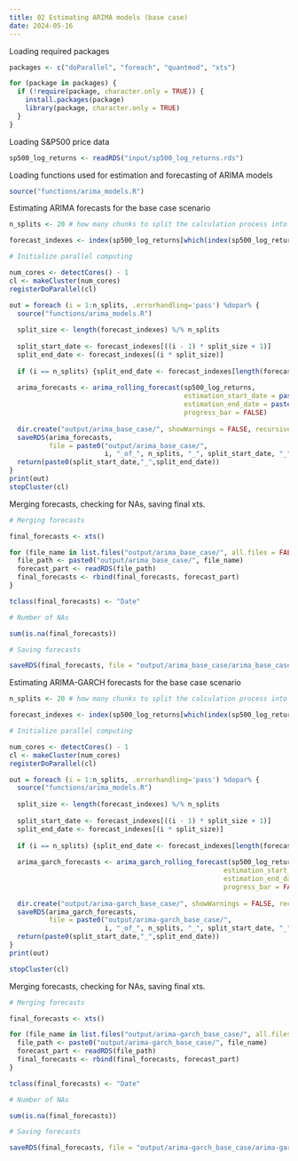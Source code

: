 ```yaml
---
title: 02 Estimating ARIMA models (base case)
date: 2024-05-16
---
```


Loading required packages

```r
packages <- c("doParallel", "foreach", "quantmod", "xts")

for (package in packages) {
  if (!require(package, character.only = TRUE)) {
    install.packages(package)
    library(package, character.only = TRUE)
  }
}
```

Loading S&P500 price data

```r
sp500_log_returns <- readRDS("input/sp500_log_returns.rds")
```

Loading functions used for estimation and forecasting of ARIMA models

```r
source("functions/arima_models.R")
```

Estimating ARIMA forecasts for the base case scenario

```r
n_splits <- 20 # how many chunks to split the calculation process into

forecast_indexes <- index(sp500_log_returns[which(index(sp500_log_returns) == "2005-12-20"):length(sp500_log_returns)]) # include dates for which we are making forecasts (so from 2005-12-20 to 2019-12-31)

# Initialize parallel computing

num_cores <- detectCores() - 1
cl <- makeCluster(num_cores)
registerDoParallel(cl)

out = foreach (i = 1:n_splits, .errorhandling='pass') %dopar% {
  source("functions/arima_models.R")
  
  split_size <- length(forecast_indexes) %/% n_splits
  
  split_start_date <- forecast_indexes[((i - 1) * split_size + 1)]
  split_end_date <- forecast_indexes[(i * split_size)]
  
  if (i == n_splits) {split_end_date <- forecast_indexes[length(forecast_indexes)]}
  
  arima_forecasts <- arima_rolling_forecast(sp500_log_returns,
                                            estimation_start_date = paste0(split_start_date),
                                            estimation_end_date = paste0(split_end_date),
                                            progress_bar = FALSE) 
  
  dir.create("output/arima_base_case/", showWarnings = FALSE, recursive = TRUE)
  saveRDS(arima_forecasts,
          file = paste0("output/arima_base_case/",
                        i, "_of_", n_splits, "_", split_start_date, "_", split_end_date ,".rds"))
  return(paste0(split_start_date,"_",split_end_date))
}
print(out)
stopCluster(cl)
```

Merging forecasts, checking for NAs, saving final xts.

```r
# Merging forecasts

final_forecasts <- xts()

for (file_name in list.files("output/arima_base_case/", all.files = FALSE)) {
  file_path <- paste0("output/arima_base_case/", file_name)
  forecast_part <- readRDS(file_path)
  final_forecasts <- rbind(final_forecasts, forecast_part)
}

tclass(final_forecasts) <- "Date"

# Number of NAs

sum(is.na(final_forecasts))

# Saving forecasts

saveRDS(final_forecasts, file = "output/arima_base_case/arima_base_case_merged.rds")
```

Estimating ARIMA-GARCH forecasts for the base case scenario

```r
n_splits <- 20 # how many chunks to split the calculation process into

forecast_indexes <- index(sp500_log_returns[which(index(sp500_log_returns) == "2005-12-20"):length(sp500_log_returns)]) # include dates for which we are making forecasts (so from 2005-12-20 to 2019-12-31)

# Initialize parallel computing

num_cores <- detectCores() - 1
cl <- makeCluster(num_cores)
registerDoParallel(cl)

out = foreach (i = 1:n_splits, .errorhandling='pass') %dopar% {
  source("functions/arima_models.R")
  
  split_size <- length(forecast_indexes) %/% n_splits
  
  split_start_date <- forecast_indexes[((i - 1) * split_size + 1)]
  split_end_date <- forecast_indexes[(i * split_size)]
  
  if (i == n_splits) {split_end_date <- forecast_indexes[length(forecast_indexes)]}
  
  arima_garch_forecasts <- arima_garch_rolling_forecast(sp500_log_returns,
                                                      estimation_start_date = paste0(split_start_date), 
                                                      estimation_end_date = paste0(split_end_date),
                                                      progress_bar = FALSE)
  
  dir.create("output/arima-garch_base_case/", showWarnings = FALSE, recursive = TRUE)
  saveRDS(arima_garch_forecasts,
          file = paste0("output/arima-garch_base_case/",
                        i, "_of_", n_splits, "_", split_start_date, "_", split_end_date ,".rds"))
  return(paste0(split_start_date,"_",split_end_date))
}
print(out)

stopCluster(cl)
```


Merging forecasts, checking for NAs, saving final xts.

```r
# Merging forecasts

final_forecasts <- xts()

for (file_name in list.files("output/arima-garch_base_case/", all.files = FALSE)) {
  file_path <- paste0("output/arima-garch_base_case/", file_name)
  forecast_part <- readRDS(file_path)
  final_forecasts <- rbind(final_forecasts, forecast_part)
}

tclass(final_forecasts) <- "Date"

# Number of NAs

sum(is.na(final_forecasts))

# Saving forecasts

saveRDS(final_forecasts, file = "output/arima-garch_base_case/arima-garch_base_case_merged.rds")
```